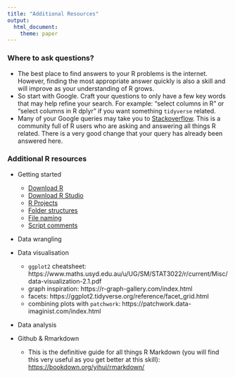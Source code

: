 ```yaml
---
title: "Additional Resources"
output: 
  html_document:
    theme: paper
---
```


### Where to ask questions?
* The best place to find answers to your R problems is the internet. However, finding the most appropriate answer quickly is also a skill and will improve as your understanding of R grows. 
* So start with Google. Craft your questions to only have a few key words that may help refine your search. For example: "select columns in R" or "select columns in R dplyr" if you want something `tidyverse` related.
* Many of your Google queries may take you to [Stackoverflow](https://stackoverflow.com). This is a community full of R users who are asking and answering all things R related. There is a very good change that your query has already been answered here.

### Additional R resources

* Getting started

  + [Download R](https://cran.r-project.org/)
  + [Download R Studio](https://www.rstudio.com/products/rstudio/download/#download)
  + [R Projects](https://www.tidyverse.org/blog/2017/12/workflow-vs-script)
  + [Folder structures]()
  + [File naming]()
  + [Script comments]()

* Data wrangling

* Data visualisation

  + `ggplot2` cheatsheet: https://www.maths.usyd.edu.au/u/UG/SM/STAT3022/r/current/Misc/data-visualization-2.1.pdf
  + graph inspiration: https://r-graph-gallery.com/index.html
  + facets: https://ggplot2.tidyverse.org/reference/facet_grid.html
  + combining plots with `patchwork`: https://patchwork.data-imaginist.com/index.html

* Data analysis

* Github & Rmarkdown

  + This is the definitive guide for all things R Markdown (you will find this very useful as you get better at this skill): [https://bookdown.org/yihui/rmarkdown/](https://bookdown.org/yihui/rmarkdown/)

